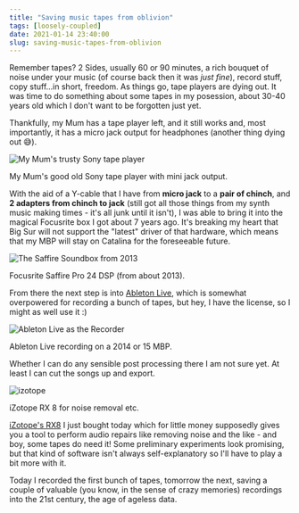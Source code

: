 ```yaml
---
title: "Saving music tapes from oblivion"
tags: [loosely-coupled]
date: 2021-01-14 23:40:00
slug: saving-music-tapes-from-oblivion
---
```


Remember tapes? 2 Sides, usually 60 or 90 minutes, a rich bouquet of noise under your music (of course back then it was _just fine_), record stuff, copy stuff...in short, freedom. As things go, tape players are dying out. It was time to do something about some tapes in my posession, about 30-40 years old which I don't want to be forgotten just yet.

Thankfully, my Mum has a tape player left, and it still works and, most importantly, it has a micro jack output for headphones (another thing dying out 😅).

![My Mum's trusty Sony tape player](/assets/tpe-1.jpg)
<figcaption>My Mum's good old Sony tape player with mini jack output.</figcaption>

With the aid of a Y-cable that I have from **micro jack** to a **pair of chinch**, and **2 adapters from chinch to jack** (still got all those things from my synth music making times - it's all junk until it isn't), I was able to bring it into the magical Focusrite box I got about 7 years ago. It's breaking my heart that Big Sur will not support the "latest" driver of that hardware, which means that my MBP will stay on Catalina for the foreseeable future.

![The Saffire Soundbox from 2013](/assets/tpe-2.jpg)
<figcaption>Focusrite Saffire Pro 24 DSP (from about 2013).</figcaption>

From there the next step is into [Ableton Live][ableton], which is somewhat overpowered for recording a bunch of tapes, but hey, I have the license, so I might as well use it :)

![Ableton Live as the Recorder](/assets/tpe-3.jpg)
<figcaption>Ableton Live recording on a 2014 or 15 MBP.</figcaption>

Whether I can do any sensible post processing there I am not sure yet. At least I can cut the songs up and export.

![izotope](/assets/tpe-4.jpg)
<figcaption>iZotope RX 8 for noise removal etc.</figcaption>

[iZotope's RX8][izotope] I just bought today which for little money supposedly gives you a tool to perform audio repairs like removing noise and the like - and boy, some tapes do need it! Some preliminary experiments look promising, but that kind of software isn't always self-explanatory so I'll have to play a bit more with it.

Today I recorded the first bunch of tapes, tomorrow the next, saving a couple of valuable (you know, in the sense of crazy memories) recordings into the 21st century, the age of ageless data. 

[ableton]: https://www.ableton.com/en/live/
[izotope]: www.izotope.com/en/products/rx.htm